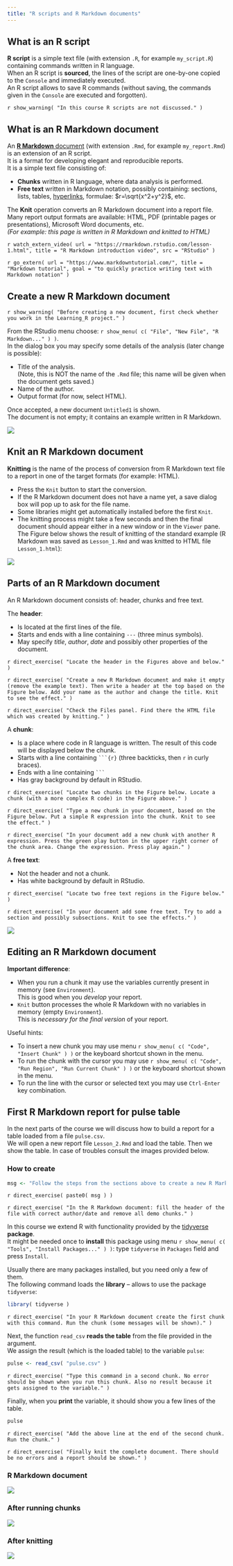 ```yaml
---
title: "R scripts and R Markdown documents"
---
```


## What is an R script

**R script** is a simple text file (with extension `.R`, for example `my_script.R`) containing commands written in R language.  
When an R script is **sourced**, the lines of the script are one-by-one copied to the `Console` and immediately executed.  
An R script allows to save R commands (without saving, the commands given in the `Console` are executed and forgotten).

`r show_warning( "In this course R scripts are not discussed." )`

## What is an R Markdown document

An [**R Markdown** document](https://rmarkdown.rstudio.com/) (with extension `.Rmd`, for example  `my_report.Rmd`) is an extension of an R script.  
It is a format for developing elegant and reproducible reports.  
It is a simple text file consisting of:

- **Chunks** written in R language, where data analysis is performed.
- **Free text** written in Markdown notation, possibly containing: sections, lists, tables, [hyperlinks](https://rmarkdown.rstudio.com/docs/), formulae: $r=\sqrt{x^2+y^2}$, etc.

The **Knit** operation converts an R Markdown document into a report file.  
Many report output formats are available: HTML, PDF (printable pages or presentations), Microsoft Word documents, etc.  
_(For example: this page is written in R Markdown and knitted to HTML)_

`r watch_extern_video( url = "https://rmarkdown.rstudio.com/lesson-1.html", title = "R Markdown introduction video", src = "RStudio" )`

`r go_extern( url = "https://www.markdowntutorial.com/", title = "Markdown tutorial", goal = "to quickly practice writing text with Markdown notation" )`

## Create a new R Markdown document

`r show_warning( "Before creating a new document, first check whether you work in the Learning_R project." )`

From the RStudio menu choose: `r show_menu( c( "File", "New File", "R Markdown..." ) )`.  
In the dialog box you may specify some details of the analysis (later change is possible):

- Title of the analysis.  
(Note, this is NOT the name of the `.Rmd` file; this name will be given when the document gets saved.)
- Name of the author.
- Output format (for now, select HTML).

Once accepted, a new document `Untitled1` is shown.  
The document is not empty; it contains an example written in R Markdown.

![](images/RStudio_new_rmd_file.png)

## Knit an R Markdown document

**Knitting** is the name of the process of conversion from R Markdown text file to a report in one of the target formats (for example: HTML).

- Press the `Knit` button to start the conversion.
- If the R Markdown document does not have a name yet, a save dialog box will pop up to ask for the file name.
- Some libraries might get automatically installed before the first `Knit`.
- The knitting process might take a few seconds and then the final document should appear either in a new window or in the `Viewer` pane.  
The Figure below shows the result of knitting of the standard example (R Markdown was saved as `Lesson_1.Rmd` and was knitted to HTML file `Lesson_1.html`):

![](images/RStudio_knitting.png)

## Parts of an R Markdown document

An R Markdown document consists of: header, chunks and free text.

The **header**:

- Is located at the first lines of the file.
- Starts and ends with a line containing `---` (three minus symbols).
- May specify *title*, *author*, *date* and possibly other properties of the document.

`r direct_exercise( "Locate the header in the Figures above and below." )`

`r direct_exercise( "Create a new R Markdown document and make it empty (remove the example text). Then write a header at the top based on the Figure below. Add your name as the author and change the title. Knit to see the effect." )`

`r direct_exercise( "Check the Files panel. Find there the HTML file which was created by knitting." )`

A **chunk**:

- Is a place where code in R language is written. The result of this code will be displayed below the chunk.
- Starts with a line containing ` ```{r} ` (three backticks, then `r` in curly braces).
- Ends with a line containing ` ``` `
- Has gray background by default in RStudio.

`r direct_exercise( "Locate two chunks in the Figure below. Locate a chunk (with a more complex R code) in the Figure above." )`

`r direct_exercise( "Type a new chunk in your document, based on the Figure below. Put a simple R expression into the chunk. Knit to see the effect." )`

`r direct_exercise( "In your document add a new chunk with another R expression. Press the green play button in the upper right corner of the chunk area. Change the expression. Press play again." )`

A **free text**:

- Not the header and not a chunk.
- Has white background by default in RStudio.

`r direct_exercise( "Locate two free text regions in the Figure below." )`

`r direct_exercise( "In your document add some free text. Try to add a section and possibly subsections. Knit to see the effects." )`

![](images/RStudio_Rmd_header_chunks.png)

## Editing an R Markdown document

**Important difference**:

- When you run a chunk it may use the variables currently present in memory (see `Environment`).   
This is good when you _develop_ your report.
- `Knit` button processes the whole R Markdown with no variables in memory (empty `Environment`).  
This is _necessary for the final version_ of your report.

Useful hints:

- To insert a new chunk you may use menu `r show_menu( c( "Code", "Insert Chunk" ) )` or the keyboard shortcut shown in the menu.
- To run the chunk with the cursor you may use `r show_menu( c( "Code", "Run Region", "Run Current Chunk" ) )` or the keyboard shortcut shown in the menu.
- To run the line with the cursor or selected text you may use `Ctrl-Enter` key combination.

## First R Markdown report for pulse table

In the next parts of the course we will discuss how to build a report for a table loaded from a file `pulse.csv`.  
We will open a new report file `Lesson_2.Rmd` and load the table. Then we show the table. 
In case of troubles consult the images provided below.

### How to create

```r
msg <- "Follow the steps from the sections above to create a new R Markdown document `Lesson_2.Rmd`. Be sure to work in the project `Learning_R` (where you copied the table file)."
```

`r direct_exercise( paste0( msg ) )`

`r direct_exercise( "In the R Markdown document: fill the header of the file with correct author/date and remove all demo chunks." )`

In this course we extend R with functionality provided by the [tidyverse](https://www.tidyverse.org/) **package**.  
It might be needed once to **install** this package using menu `r show_menu( c( "Tools", "Install Packages..." ) )`: type `tidyverse` in `Packages` field and press `Install`.  

Usually there are many packages installed, but you need only a few of them.  
The following command loads the **library** -- allows to use the package `tidyverse`:

```r
library( tidyverse )
```

`r direct_exercise( "In your R Markdown document create the first chunk with this command. Run the chunk (some messages will be shown)." )`

Next, the function `read_csv` **reads the table** from the file provided in the argument.  
We assign the result (which is the loaded table) to the variable `pulse`:

```r
pulse <- read_csv( "pulse.csv" )
```

`r direct_exercise( "Type this command in a second chunk. No error should be shown when you run this chunk. Also no result because it gets assigned to the variable." )`

Finally, when you **print** the variable, it should show you a few lines of the table.

```r
pulse
```

`r direct_exercise( "Add the above line at the end of the second chunk. Run the chunk." )`

`r direct_exercise( "Finally knit the complete document. There should be no errors and a report should be shown." )`

### R Markdown document

![](images/RStudio_pulse_code.png)

### After running chunks

![](images/RStudio_pulse_code_eval.png)

### After knitting

![](images/RStudio_pulse_code_rep.png)

